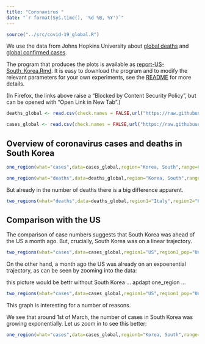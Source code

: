 ```yaml
---
title: "Coronavirus "
date: "`r format(Sys.time(), '%d %B, %Y')`"
---
```


```r
source("../src/covid-19_global.R")
```

We use the data from Johns Hopkins University about [global deaths](https://github.com/CSSEGISandData/COVID-19/blob/master/csse_covid_19_data/csse_covid_19_time_series/time_series_covid19_deaths_global.csv)  and [global confirmed cases](https://github.com/CSSEGISandData/COVID-19/blob/master/csse_covid_19_data/csse_covid_19_time_series/time_series_covid19_confirmed_global.csv).

The program that produces the plots is available as [report-US-South_Korea.Rmd](https://github.com/alexhkurz/coronavirus-in-R/blob/master/reports/report-US-South_Korea.Rmd). It is easy to download the program and to modify the relevant parameters for your own experiments, see the [README](https://github.com/alexhkurz/coronavirus-in-R/) for more details.

(In Firefox, the links above raise a "Blocked by Content Security Policy", but can be opened with "Open Link in New Tab".)
    
```r
deaths_global <- read.csv(check.names = FALSE,url("https://raw.githubusercontent.com/CSSEGISandData/COVID-19/master/csse_covid_19_data/csse_covid_19_time_series/time_series_covid19_deaths_global.csv"))

cases_global <- read.csv(check.names = FALSE,url("https://raw.githubusercontent.com/CSSEGISandData/COVID-19/master/csse_covid_19_data/csse_covid_19_time_series/time_series_covid19_confirmed_global.csv"))
```


## Overview of coronavirus cases and deaths in South Korea

```r
one_region(what="cases",data=cases_global,region="Korea, South",range=60)
```

```r
one_region(what="deaths",data=deaths_global,region="Korea, South",range=60)
```

But already in the number of deaths there is a big difference apparent.

```r
two_regions(what="deaths",data=deaths_global,region1="Italy",region2="Korea, South",region2_pop="Korea, Rep.", last_day="3/2/20",range=12,lag=4)
```

## Comparison with the US

The comparison of case numbers suggests that South Korea was ahead of the US a month ago. But, crucially, South Korea was on a linear trajectory.

```r
two_regions(what="cases",data=cases_global,region1="US",region1_pop="United States",region2="Korea, South",region2_pop="Korea, Rep.",range=60) 
```

On the other hand, a month ago the US was already on an expoenential trajectory, as can be seen by zooming into the data:

this picture would be bettr without South Korea ... apdapt one_region ...


```r
two_regions(what="cases",data=cases_global,region1="US",region1_pop="United States",region2="Korea, South",region2_pop="Korea, Rep.",range=60,last_day="4/10/20") 
```

This graph is interesting for a number of reasons.

We see that around 1st of March, the number of cases in South Korea was growing exponentially. Let us zoom in to see this better:


```r
one_region(what="cases",data=cases_global,region1="Korea, South",range=29, last_day="3/30/20") 
```
